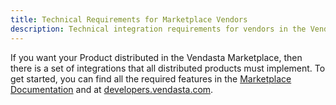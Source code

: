 ```yaml
---
title: Technical Requirements for Marketplace Vendors
description: Technical integration requirements for vendors in the Vendasta Marketplace
---
```


If you want your Product distributed in the Vendasta Marketplace, then there is a set of integrations that all distributed products must implement. To get started, you can find all the required features in the [Marketplace Documentation](https://developers.vendasta.com/vendor/2e2cafd289899-getting-started) and at [developers.vendasta.com](https://developers.vendasta.com/).